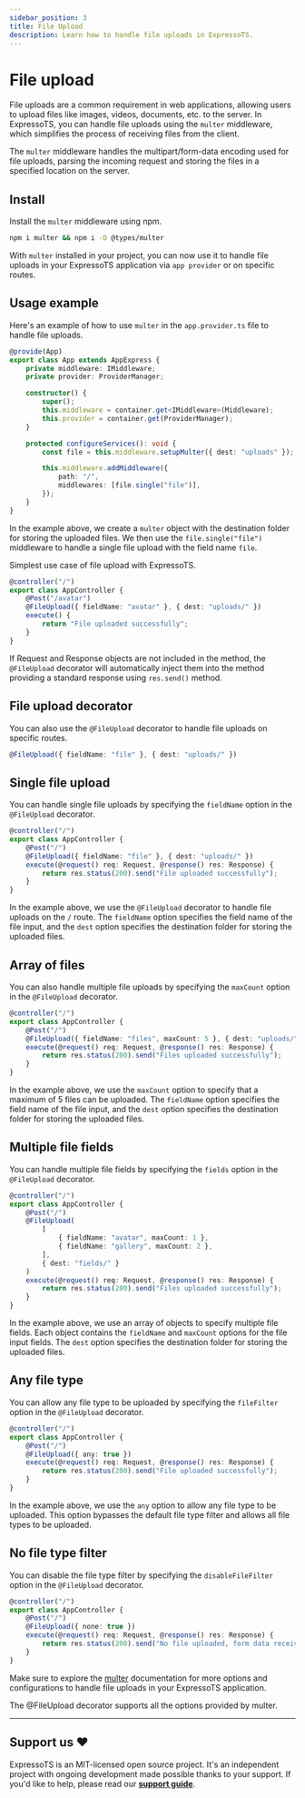 ```yaml
---
sidebar_position: 3
title: File Upload
description: Learn how to handle file uploads in ExpressoTS.
---
```


# File upload

File uploads are a common requirement in web applications, allowing users to upload files like images, videos, documents, etc. to the server.
In ExpressoTS, you can handle file uploads using the `multer` middleware, which simplifies the process of receiving files from the client.

The `multer` middleware handles the multipart/form-data encoding used for file uploads, parsing the incoming request
and storing the files in a specified location on the server.

## Install

Install the `multer` middleware using npm.

```bash
npm i multer && npm i -D @types/multer
```

With `multer` installed in your project, you can now use it to handle file uploads in your ExpressoTS application via `app provider` or on specific routes.

## Usage example

Here's an example of how to use `multer` in the `app.provider.ts` file to handle file uploads.

```typescript title="Create multer object then use it in the router"
@provide(App)
export class App extends AppExpress {
    private middleware: IMiddleware;
    private provider: ProviderManager;

    constructor() {
        super();
        this.middleware = container.get<IMiddleware>(Middleware);
        this.provider = container.get(ProviderManager);
    }

    protected configureServices(): void {
        const file = this.middleware.setupMulter({ dest: "uploads" });

        this.middleware.addMiddleware({
            path: "/",
            middlewares: [file.single("file")],
        });
    }
}
```

In the example above, we create a `multer` object with the destination folder for storing the uploaded files. We then use the `file.single("file")` middleware to handle a single file upload with the field name `file`.

Simplest use case of file upload with ExpressoTS.

```typescript title="Simplest use case of file upload"
@controller("/")
export class AppController {
    @Post("/avatar")
    @FileUpload({ fieldName: "avatar" }, { dest: "uploads/" })
    execute() {
        return "File uploaded successfully";
    }
}
```

If Request and Response objects are not included in the method, the `@FileUpload` decorator will automatically inject them into the method providing a standard
response using `res.send()` method.

## File upload decorator

You can also use the `@FileUpload` decorator to handle file uploads on specific routes.

```typescript title="File upload decorator"
@FileUpload({ fieldName: "file" }, { dest: "uploads/" })
```

## Single file upload

You can handle single file uploads by specifying the `fieldName` option in the `@FileUpload` decorator.

```typescript title="Single file upload"
@controller("/")
export class AppController {
    @Post("/")
    @FileUpload({ fieldName: "file" }, { dest: "uploads/" })
    execute(@request() req: Request, @response() res: Response) {
        return res.status(200).send("File uploaded successfully");
    }
}
```

In the example above, we use the `@FileUpload` decorator to handle file uploads on the `/` route. The `fieldName` option specifies the field name of the file input, and the `dest` option specifies the destination folder for storing the uploaded files.

## Array of files

You can also handle multiple file uploads by specifying the `maxCount` option in the `@FileUpload` decorator.

```typescript title="Multiple file uploads"
@controller("/")
export class AppController {
    @Post("/")
    @FileUpload({ fieldName: "files", maxCount: 5 }, { dest: "uploads/" })
    execute(@request() req: Request, @response() res: Response) {
        return res.status(200).send("Files uploaded successfully");
    }
}
```

In the example above, we use the `maxCount` option to specify that a maximum of 5 files can be uploaded. The `fieldName` option specifies the field name of the file input, and the `dest` option specifies the destination folder for storing the uploaded files.

## Multiple file fields

You can handle multiple file fields by specifying the `fields` option in the `@FileUpload` decorator.

```typescript title="Multiple file fields"
@controller("/")
export class AppController {
    @Post("/")
    @FileUpload(
        [
            { fieldName: "avatar", maxCount: 1 },
            { fieldName: "gallery", maxCount: 2 },
        ],
        { dest: "fields/" }
    )
    execute(@request() req: Request, @response() res: Response) {
        return res.status(200).send("Files uploaded successfully");
    }
}
```

In the example above, we use an array of objects to specify multiple file fields. Each object contains the `fieldName` and `maxCount` options for the file input fields. The `dest` option specifies the destination folder for storing the uploaded files.

## Any file type

You can allow any file type to be uploaded by specifying the `fileFilter` option in the `@FileUpload` decorator.

```typescript title="Allow any file type"
@controller("/")
export class AppController {
    @Post("/")
    @FileUpload({ any: true })
    execute(@request() req: Request, @response() res: Response) {
        return res.status(200).send("File uploaded successfully");
    }
}
```

In the example above, we use the `any` option to allow any file type to be uploaded. This option bypasses the default file type filter and allows all file types to be uploaded.

## No file type filter

You can disable the file type filter by specifying the `disableFileFilter` option in the `@FileUpload` decorator.

```typescript title="Disable file type filter"
@controller("/")
export class AppController {
    @Post("/")
    @FileUpload({ none: true })
    execute(@request() req: Request, @response() res: Response) {
        return res.status(200).send("No file uploaded, form data received");
    }
}
```

Make sure to explore the [multer](https://www.npmjs.com/package/multer) documentation for more options and configurations to handle file uploads in your ExpressoTS application.

The @FileUpload decorator supports all the options provided by multer.

---

## Support us ❤️

ExpressoTS is an MIT-licensed open source project. It's an independent project with ongoing development made possible thanks to your support.
If you'd like to help, please read our **[support guide](../support-us.mdx)**.
